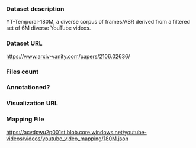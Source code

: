 ### Dataset description

YT-Temporal-180M, a diverse corpus of frames/ASR derived from a filtered set of 6M diverse YouTube videos.

### Dataset URL

https://www.arxiv-vanity.com/papers/2106.02636/

### Files count

### Annotationed?

### Visualization URL

### Mapping File

https://acvdpwu2p001st.blob.core.windows.net/youtube-videos/videos/youtube_video_mapping/180M.json